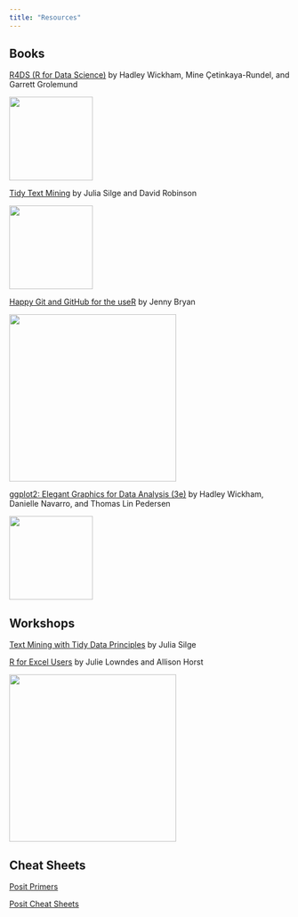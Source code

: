 ```yaml
---
title: "Resources"
---
```


## Books

[R4DS (R for Data Science)](https://r4ds.hadley.nz) by Hadley Wickham, Mine Çetinkaya-Rundel, and Garrett Grolemund

![](https://r4ds.hadley.nz/cover.jpg){width="150"}

[Tidy Text Mining](https://www.tidytextmining.com) by Julia Silge and David Robinson

![](https://www.tidytextmining.com/images/cover.png){width="150"}

[Happy Git and GitHub for the useR](https://happygitwithr.com) by Jenny Bryan

![](https://happygitwithr.com/img/watch-me-diff-watch-me-rebase-smaller.png){height="300"}

[ggplot2: Elegant Graphics for Data Analysis (3e)](https://ggplot2-book.org) by Hadley Wickham, Danielle Navarro, and Thomas Lin Pedersen

![](https://ggplot2-book.org/cover.jpg){width="150"}

## Workshops

[Text Mining with Tidy Data Principles](https://juliasilge.github.io/tidytext-tutorial) by Julia Silge

[R for Excel Users](https://rstudio-conf-2020.github.io/r-for-excel/) by Julie Lowndes and Allison Horst

![](https://rstudio-conf-2020.github.io/r-for-excel/img/r-for-excel-monsters.jpg){height="300"}

## Cheat Sheets

[Posit Primers](posit.cloud/learn/primers)

[Posit Cheat Sheets](posit.cloud/learn/cheat-sheets)